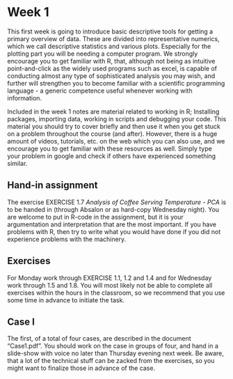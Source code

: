 # Week 1

This first week is going to introduce basic descriptive tools for getting a primary overview of data. These are divided into representative numerics, which we call descriptive statistics and various plots. Especially for the plotting part you will be needing a computer program. We strongly encourage you to get familiar with R, that, although not being as intuitive point-and-click as the widely used programs such as excel, is capable of conducting almost any type of sophisticated analysis you may wish, and further will strengthen you to become familiar with a scientific programming language - a generic competence useful whenever working with information.


Included in the week 1 notes are material related to working in R; Installing packages, importing data, working in scripts and debugging your code. This material you should try to cover briefly and then use it when you get stuck on a problem throughout the course (and after). However, there is a huge amount of videos, tutorials, etc. on the web which you can also use, and we encourage you to get familiar with these resources as well. Simply type your problem in google and check if others have experienced something similar. 

## Hand-in assignment

The exercise EXERCISE 1.7 *Analysis of Coffee Serving Temperature - PCA* is to be handed in (through Absalon or as hard-copy Wednesday night). You are welcome to put in R-code in the assignment, but it is your argumentation and interpretation that are the most important. If you have problems with R, then try to write what you would have done if you did not experience problems with the machinery. 


## Exercises

For Monday work through EXERCISE 1.1, 1.2 and 1.4 and for Wednesday work through 1.5 and 1.8. You will most likely not be able to complete all exercises within the hours in the classroom, so we recommend that you use some time in advance to initiate the task.

## Case I

The first, of a total of four cases, are described in the document "Case1.pdf". You should work on the case in groups of four, and hand in a slide-show with voice no later than Thursday evening next week. Be aware, that a lot of the technical stuff can be zacked from the exercises, so you might want to finalize those in advance of the case.  